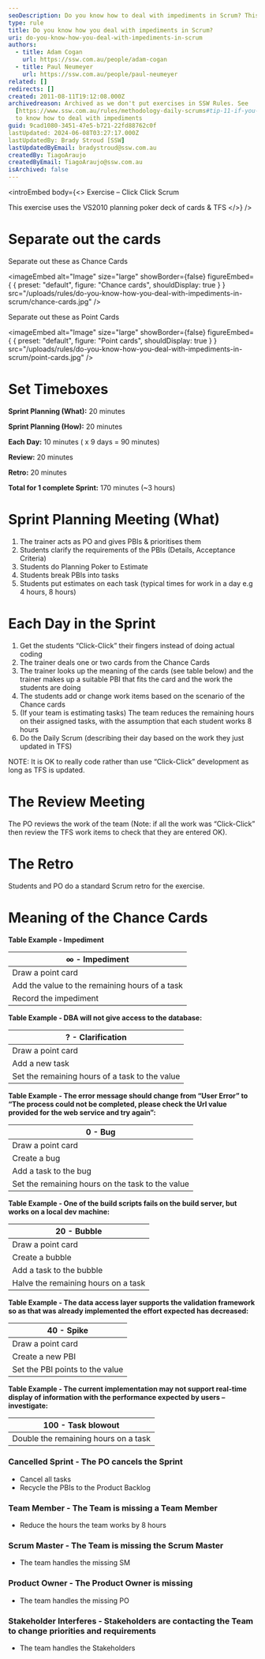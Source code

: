 ```yaml
---
seoDescription: Do you know how to deal with impediments in Scrum? This exercise uses the VS2010 planning poker deck of cards and TFS. Learn how your team can effectively handle obstacles and stay on track during a Scrum sprint.
type: rule
title: Do you know how you deal with impediments in Scrum?
uri: do-you-know-how-you-deal-with-impediments-in-scrum
authors:
  - title: Adam Cogan
    url: https://ssw.com.au/people/adam-cogan
  - title: Paul Neumeyer
    url: https://ssw.com.au/people/paul-neumeyer
related: []
redirects: []
created: 2011-08-11T19:12:08.000Z
archivedreason: Archived as we don't put exercises in SSW Rules. See
  [https://www.ssw.com.au/rules/methodology-daily-scrums#tip-11-if-you-have-raised-impediments-consider-contacting-the-product-owner](/methodology-daily-scrums#tip-11-if-you-have-raised-impediments-consider-contacting-the-product-owner)
  to know how to deal with impediments
guid: 9cad1080-3451-47e5-b721-22fd88762c0f
lastUpdated: 2024-06-08T03:27:17.000Z
lastUpdatedBy: Brady Stroud [SSW]
lastUpdatedByEmail: bradystroud@ssw.com.au
createdBy: TiagoAraujo
createdByEmail: TiagoAraujo@ssw.com.au
isArchived: false
---
```


<introEmbed
  body={<>
Exercise – Click Click Scrum

This exercise uses the VS2010 planning poker deck of cards & TFS
  </>}
/>
# Separate out the cards

Separate out these as Chance Cards


<imageEmbed
  alt="Image"
  size="large"
  showBorder={false}
  figureEmbed={ {
    preset: "default",
    figure: "Chance cards",
    shouldDisplay: true
  } }
  src="/uploads/rules/do-you-know-how-you-deal-with-impediments-in-scrum/chance-cards.jpg"
/>


Separate out these as Point Cards


<imageEmbed
  alt="Image"
  size="large"
  showBorder={false}
  figureEmbed={ {
    preset: "default",
    figure: "Point cards",
    shouldDisplay: true
  } }
  src="/uploads/rules/do-you-know-how-you-deal-with-impediments-in-scrum/point-cards.jpg"
/>


# Set Timeboxes

**Sprint Planning (What):** 20 minutes

**Sprint Planning (How):** 20 minutes

**Each Day:** 10 minutes ( x 9 days = 90 minutes)

**Review:** 20 minutes

**Retro:** 20 minutes

**Total for 1 complete Sprint:** 170 minutes (~3 hours)

# Sprint Planning Meeting (What)

1. The trainer acts as PO and gives PBIs & prioritises them
2. Students clarify the requirements of the PBIs (Details, Acceptance Criteria)
3. Students do Planning Poker to Estimate
4. Students break PBIs into tasks
5. Students put estimates on each task (typical times for work in a day e.g 4 hours, 8 hours)

# Each Day in the Sprint

1. Get the students “Click-Click” their fingers instead of doing actual coding
2. The trainer deals one or two cards from the Chance Cards
3. The trainer looks up the meaning of the cards (see table below) and the trainer makes up a suitable PBI that fits the card and the work the students are doing
4. The students add or change work items based on the scenario of the Chance cards
5. (If your team is estimating tasks) The team reduces the remaining hours on their assigned tasks, with the assumption that each student works 8 hours
6. Do the Daily Scrum (describing their day based on the work they just updated in TFS)

NOTE: It is OK to really code rather than use “Click-Click” development as long as TFS is updated.

# The Review Meeting

The PO reviews the work of the team (Note: if all the work was “Click-Click” then review the TFS work items to check that they are entered OK).

# The Retro

Students and PO do a standard Scrum retro for the exercise.

# Meaning of the Chance Cards

**Table Example - Impediment**

| ∞ - Impediment                                 |
| ---------------------------------------------- |
| Draw a point card                              |
| Add the value to the remaining hours of a task |
| Record the impediment                          |

**Table Example - DBA will not give access to the database:**

| ? - Clarification                              |
| ---------------------------------------------- |
| Draw a point card                              |
| Add a new task                                 |
| Set the remaining hours of a task to the value |

**Table Example - The error message should change from “User Error” to “The process could not be completed, please check the Url value provided for the web service and try again”:**

| 0 - Bug                                          |
| ------------------------------------------------ |
| Draw a point card                                |
| Create a bug                                     |
| Add a task to the bug                            |
| Set the remaining hours on the task to the value |

**Table Example - One of the build scripts fails on the build server, but works on a local dev machine:**

| 20 - Bubble                         |
| ----------------------------------- |
| Draw a point card                   |
| Create a bubble                     |
| Add a task to the bubble            |
| Halve the remaining hours on a task |

**Table Example - The data access layer supports the validation framework so as that was already implemented the effort expected has decreased:**

| 40 - Spike                      |
| ------------------------------- |
| Draw a point card               |
| Create a new PBI                |
| Set the PBI points to the value |

**Table Example - The current implementation may not support real-time display of information with the performance expected by users – investigate:**

| 100 - Task blowout                   |
| ------------------------------------ |
| Double the remaining hours on a task |

### Cancelled Sprint - The PO cancels the Sprint

- Cancel all tasks
- Recycle the PBIs to the Product Backlog </li>

### Team Member - The Team is missing a Team Member

- Reduce the hours the team works by 8 hours

### Scrum Master - The Team is missing the Scrum Master

- The team handles the missing SM

### Product Owner - The Product Owner is missing

- The team handles the missing PO

### Stakeholder Interferes - Stakeholders are contacting the Team to change priorities and requirements

- The team handles the Stakeholders
